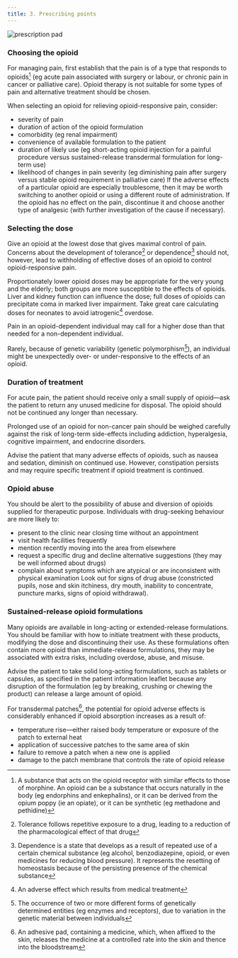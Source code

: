 ```yaml
---
title: 3. Prescribing points
---
```



![prescription pad](../../assets/con146653.jpg)

### Choosing the opioid

For managing pain, first establish that the pain is of a type that responds to opioids[^1] (eg acute pain associated with surgery or labour, or chronic pain in cancer or palliative care). Opioid therapy is not suitable for some types of pain and alternative treatment should be chosen.

When selecting an opioid for relieving opioid-responsive pain, consider:

* severity of pain
* duration of action of the opioid formulation
* comorbidity (eg renal impairment)
* convenience of available formulation to the patient
* duration of likely use (eg short-acting opioid injection for a painful procedure versus sustained-release transdermal formulation for long-term use)
* likelihood of changes in pain severity (eg diminishing pain after surgery versus stable opioid requirement in palliative care)
If the adverse effects of a particular opioid are especially troublesome, then it may be worth switching to another opioid or using a different route of administration. If the opioid has no effect on the pain, discontinue it and choose another type of analgesic (with further investigation of the cause if necessary).

### Selecting the dose

Give an opioid at the lowest dose that gives maximal control of pain. Concerns about the development of tolerance[^2] or dependence[^3] should not, however, lead to withholding of effective doses of an opioid to control opioid-responsive pain.

Proportionately lower opioid doses may be appropriate for the very young and the elderly; both groups are more susceptible to the effects of opioids. Liver and kidney function can influence the dose; full doses of opioids can precipitate coma in marked liver impairment. Take great care calculating doses for neonates to avoid iatrogenic[^4] overdose.

Pain in an opioid-dependent individual may call for a higher dose than that needed for a non-dependent individual.

Rarely, because of genetic variability (genetic polymorphism[^5]), an individual might be unexpectedly over- or under-responsive to the effects of an opioid.

### Duration of treatment

For acute pain, the patient should receive only a small supply of opioid—ask the patient to return any unused medicine for disposal. The opioid should not be continued any longer than necessary.

Prolonged use of an opioid for non-cancer pain should be weighed carefully against the risk of long-term side-effects including addiction, hyperalgesia, cognitive impairment, and endocrine disorders.

Advise the patient that many adverse effects of opioids, such as nausea and sedation, diminish on continued use. However, constipation persists and may require specific treatment if opioid treatment is continued.

### Opioid abuse

You should be alert to the possibility of abuse and diversion of opioids supplied for therapeutic purpose. Individuals with drug-seeking behaviour are more likely to:

* present to the clinic near closing time without an appointment
* visit health facilities frequently
* mention recently moving into the area from elsewhere
* request a specific drug and decline alternative suggestions (they may be well informed about drugs)
* complain about symptoms which are atypical or are inconsistent with physical examination
Look out for signs of drug abuse (constricted pupils, nose and skin itchiness, dry mouth, inability to concentrate, puncture marks, signs of opioid withdrawal).

### Sustained-release opioid formulations

Many opioids are available in long-acting or extended-release formulations. You should be familiar with how to initiate treatment with these products, modifying the dose and discontinuing their use. As these formulations often contain more opioid than immediate-release formulations, they may be associated with extra risks, including overdose, abuse, and misuse.

Advise the patient to take solid long-acting formulations, such as tablets or capsules, as specified in the patient information leaflet because any disruption of the formulation (eg by breaking, crushing or chewing the product) can release a large amount of opioid.

For transdermal patches[^6], the potential for opioid adverse effects is considerably enhanced if opioid absorption increases as a result of:

* temperature rise—either raised body temperature or exposure of the patch to external heat
* application of successive patches to the same area of skin
* failure to remove a patch when a new one is applied
* damage to the patch membrane that controls the rate of opioid release


[^1]: A substance that acts on the opioid receptor with similar effects to those of morphine. An opioid can be a substance that occurs naturally in the body (eg endorphins and enkephalins), or it can be derived from the opium poppy (ie an opiate), or it can be synthetic (eg methadone and pethidine)


[^2]: Tolerance follows repetitive exposure to a drug, leading to a reduction of the pharmacological effect of that drug


[^3]: Dependence is a state that develops as a result of repeated use of a certain chemical substance (eg alcohol, benzodiazepine, opioid, or even medicines for reducing blood pressure). It represents the resetting of homeostasis because of the persisting presence of the chemical substance


[^4]: An adverse effect which results from medical treatment


[^5]: The occurrence of two or more different forms of genetically determined entities (eg enzymes and receptors), due to variation in the genetic material between individuals


[^6]: An adhesive pad, containing a medicine, which, when affixed to the skin, releases the medicine at a controlled rate into the skin and thence into the bloodstream
